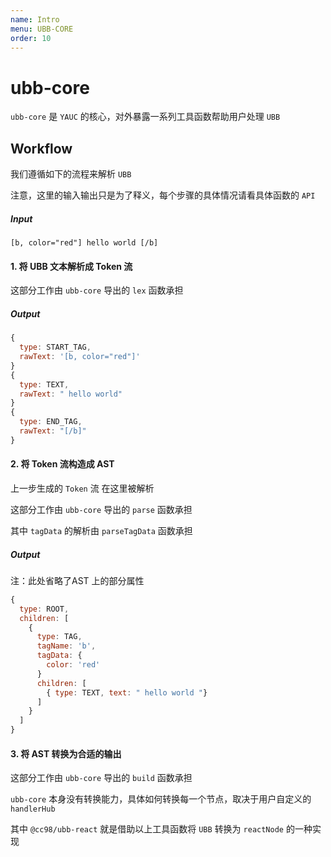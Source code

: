 ```yaml
---
name: Intro
menu: UBB-CORE
order: 10
---
```



# ubb-core

`ubb-core` 是 `YAUC` 的核心，对外暴露一系列工具函数帮助用户处理 `UBB`


## Workflow

我们遵循如下的流程来解析 `UBB`

注意，这里的输入输出只是为了释义，每个步骤的具体情况请看具体函数的 `API`


##### Input

```text
[b, color="red"] hello world [/b]
```

#### 1. 将 UBB 文本解析成 Token 流

这部分工作由 `ubb-core` 导出的 `lex` 函数承担

##### Output

```js
{
  type: START_TAG,
  rawText: '[b, color="red"]'
}
{
  type: TEXT,
  rawText: " hello world"
}
{
  type: END_TAG,
  rawText: "[/b]"
}
```

#### 2. 将 Token 流构造成 AST

上一步生成的 `Token` 流 在这里被解析

这部分工作由 `ubb-core` 导出的 `parse` 函数承担

其中 `tagData` 的解析由 `parseTagData` 函数承担

##### Output

注：此处省略了AST 上的部分属性

```js
{
  type: ROOT,
  children: [
    {
      type: TAG,
      tagName: 'b',
      tagData: {
        color: 'red'
      }
      children: [
        { type: TEXT, text: " hello world "}
      ]
    }
  ]
}
```

#### 3. 将 AST 转换为合适的输出

这部分工作由 `ubb-core` 导出的 `build` 函数承担

`ubb-core` 本身没有转换能力，具体如何转换每一个节点，取决于用户自定义的 `handlerHub`

其中 `@cc98/ubb-react` 就是借助以上工具函数将 `UBB` 转换为 `reactNode` 的一种实现
